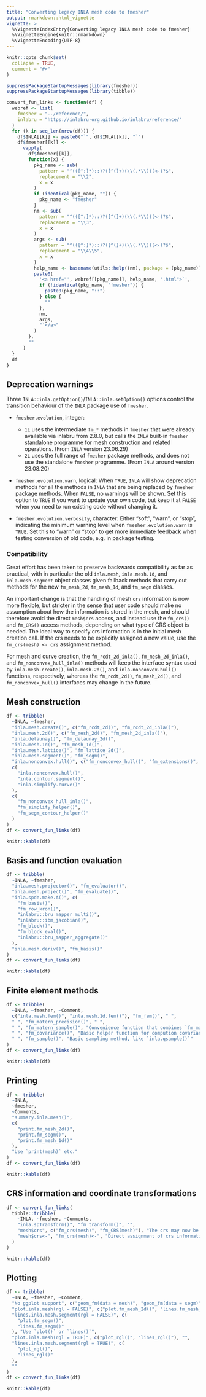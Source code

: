 ```yaml
---
title: "Converting legacy INLA mesh code to fmesher"
output: rmarkdown::html_vignette
vignette: >
  %\VignetteIndexEntry{Converting legacy INLA mesh code to fmesher}
  %\VignetteEngine{knitr::rmarkdown}
  %\VignetteEncoding{UTF-8}
---
```


```r
knitr::opts_chunk$set(
  collapse = TRUE,
  comment = "#>"
)
```

```r
suppressPackageStartupMessages(library(fmesher))
suppressPackageStartupMessages(library(tibble))

convert_fun_links <- function(df) {
  webref <- list(
    fmesher = "../reference/",
    inlabru = "https://inlabru-org.github.io/inlabru/reference/"
  )
  for (k in seq_len(nrow(df))) {
    df$INLA[[k]] <- paste0("`", df$INLA[[k]], "`")
    df$fmesher[[k]] <-
      vapply(
        df$fmesher[[k]],
        function(x) {
          pkg_name <- sub(
            pattern = "^(([^:]*)::)?([^(]+)(\\(.*\\))(<-)?$",
            replacement = "\\2",
            x = x
          )
          if (identical(pkg_name, "")) {
            pkg_name <- "fmesher"
          }
          nm <- sub(
            pattern = "^(([^:]*)::)?([^(]+)(\\(.*\\))(<-)?$",
            replacement = "\\3",
            x = x
          )
          args <- sub(
            pattern = "^(([^:]*)::)?([^(]+)(\\(.*\\))(<-)?$",
            replacement = "\\4\\5",
            x = x
          )
          help_name <- basename(utils::help((nm), package = (pkg_name)))
          paste0(
            '<a href="', webref[[pkg_name]], help_name, '.html">`',
            if (!identical(pkg_name, "fmesher")) {
              paste0(pkg_name, "::")
            } else {
              ""
            },
            nm,
            args,
            "`</a>"
          )
        },
        ""
      )
  }
  df
}
```

## Deprecation warnings

Three `INLA::inla.getOption()`/`INLA::inla.setOption()` options control the
transition behaviour of the `INLA` package use of `fmesher`.

* `fmesher.evolution`, integer:
  - `1L` uses the intermediate `fm_*` methods in `fmesher` that were already available via inlabru from 2.8.0,
    but calls the `INLA` built-in `fmesher` standalone programme for mesh construction
    and related operations. (From `INLA` version 23.06.29)
  - `2L` uses the full range of `fmesher` package methods, and does not use the standalone `fmesher` programme.
    (From `INLA` around version 23.08.20)

* `fmesher.evolution.warn`, logical:
  When `TRUE`, `INLA` will show deprecation methods for all the methods in `INLA` that
  are being replaced by `fmesher` package methods.  When `FALSE`, no warnings will be shown.
  Set this option to `TRUE` if you want to update your own code, but keep it at
  `FALSE` when you need to run existing code without changing it.
  
* `fmesher.evolution.verbosity`, character: Either "soft", "warn", or "stop",
  indicating the minimum warning level when `fmesher.evolution.warn` is `TRUE`.
  Set this to "warn" or "stop" to get more immediate feedback when testing
  conversion of old code, e.g. in package testing.
  
### Compatibility

Great effort has been taken to preserve backwards compatibility as far as practical,
with in particular the old `inla.mesh`, `inla.mesh.1d`, and `inla.mesh.segment`
object classes given fallback methods that carry out methods for the new `fm_mesh_2d`,
`fm_mesh_1d`, and `fm_segm` classes.  

An important change is that the handling
of mesh `crs` information is now more flexible, but stricter in the sense that
user code should make no assumption about how the information is stored in the
mesh, and should therefore avoid the direct `mesh$crs` access, and instead use
the `fm_crs()` and `fm_CRS()` access methods,
depending on what type of CRS object is needed.  The ideal way to
specify crs information is in the initial mesh creation call. If the crs needs
to be explicitly assigned a new value, use the `fm_crs(mesh) <- crs` assignment
method.

For mesh and curve creation, the `fm_rcdt_2d_inla()`, `fm_mesh_2d_inla()`, and
`fm_nonconvex_hull_inla()` methods will keep the interface syntax used by
`inla.mesh.create()`, `inla.mesh.2d()`, and `inla.nonconvex.hull()` functions,
respectively, whereas the `fm_rcdt_2d()`, `fm_mesh_2d()`, and
`fm_nonconvex_hull()` interfaces may change in the future.


## Mesh construction

```r
df <- tribble(
  ~INLA, ~fmesher,
  "inla.mesh.create()", c("fm_rcdt_2d()", "fm_rcdt_2d_inla()"),
  "inla.mesh.2d()", c("fm_mesh_2d()", "fm_mesh_2d_inla()"),
  "inla.delaunay()", "fm_delaunay_2d()",
  "inla.mesh.1d()", "fm_mesh_1d()",
  "inla.mesh.lattice()", "fm_lattice_2d()",
  "inla.mesh.segment()", "fm_segm()",
  "inla.nonconvex.hull()", c("fm_nonconvex_hull()", "fm_extensions()", "fm_simplify()"),
  c(
    "inla.nonconvex.hull()",
    "inla.contour.segment()",
    "inla.simplify.curve()"
  ),
  c(
    "fm_nonconvex_hull_inla()",
    "fm_simplify_helper()",
    "fm_segm_contour_helper()"
  )
)
df <- convert_fun_links(df)
```

```r
knitr::kable(df)
```

## Basis and function evaluation

```r
df <- tribble(
  ~INLA, ~fmesher,
  "inla.mesh.projector()", "fm_evaluator()",
  "inla.mesh.project()", "fm_evaluate()",
  "inla.spde.make.A()", c(
    "fm_basis()",
    "fm_row_kron()",
    "inlabru::bru_mapper_multi()",
    "inlabru::ibm_jacobian()",
    "fm_block()",
    "fm_block_eval()",
    "inlabru::bru_mapper_aggregate()"
  ),
  "inla.mesh.deriv()", "fm_basis()"
)
df <- convert_fun_links(df)
```

```r
knitr::kable(df)
```

## Finite element methods

```r
df <- tribble(
  ~INLA, ~fmesher, ~Comment,
  c("inla.mesh.fem()", "inla.mesh.1d.fem()"), "fm_fem()", " ",
  " ", "fm_matern_precision()", " ",
  " ", "fm_matern_sample()", "Convenience function that combines `fm_matern_precision()` and `fm_sample()`.",
  " ", "fm_covariance()", "Basic helper function for compution covariances between different locations. Can produce sparse inverses like `inla.qinv()`, but currently (version 0.1.1) only by a 'brute force' method.",
  " ", "fm_sample()", "Basic sampling method, like `inla.qsample()`"
)
df <- convert_fun_links(df)
```

```r
knitr::kable(df)
```

## Printing

```r
df <- tribble(
  ~INLA,
  ~fmesher,
  ~Comments,
  "summary.inla.mesh()",
  c(
    "print.fm_mesh_2d()",
    "print.fm_segm()",
    "print.fm_mesh_1d()"
  ),
  "Use `print(mesh)` etc."
)
df <- convert_fun_links(df)
```

```r
knitr::kable(df)
```

## CRS information and coordinate transformations

```r
df <- convert_fun_links(
  tibble::tribble(
    ~INLA, ~fmesher, ~Comments,
    "inla.spTransform()", "fm_transform()", "",
    "mesh$crs", c("fm_crs(mesh)", "fm_CRS(mesh)"), "The crs may now be stored in different formats; use `fm_crs()` for `sf` format, and `fm_CRS()` for `sp` format. `fmesher` will attempt to convert when needed.",
    "mesh$crs<-", "fm_crs(mesh)<-", "Direct assignment of crs information should be avoided, but is allowed as long as its compatible with the actual mesh coordinates."
  )
)
```

```r
knitr::kable(df)
```

## Plotting

```r
df <- tribble(
  ~INLA, ~fmesher, ~Comment,
  "No ggplot support", c("geom_fm(data = mesh)", "geom_fm(data = segm)"), "Use `ggplot() + geom_fm(data = mesh)` and `inlabru::gg()` methods",
  "plot.inla.mesh(rgl = FALSE)", c("plot.fm_mesh_2d()", "lines.fm_mesh_2d()"), "Use `plot()` or `lines()`",
  "lines.inla.mesh.segment(rgl = FALSE)", c(
    "plot.fm_segm()",
    "lines.fm_segm()"
  ), "Use `plot()` or `lines()`",
  "plot.inla.mesh(rgl = TRUE)", c("plot_rgl()", "lines_rgl()"), "",
  "lines.inla.mesh.segment(rgl = TRUE)", c(
    "plot_rgl()",
    "lines_rgl()"
  ),
  ""
)
df <- convert_fun_links(df)
```

```r
knitr::kable(df)
```

